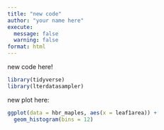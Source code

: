```yaml
---
title: "new code"
author: "your name here"
execute:
  message: false
  warning: false
format: html
---
```


new code here!

```r
library(tidyverse)
library(lterdatasampler)
```

new plot here:

```r
ggplot(data = hbr_maples, aes(x = leaf1area)) +
  geom_histogram(bins = 12)
```

